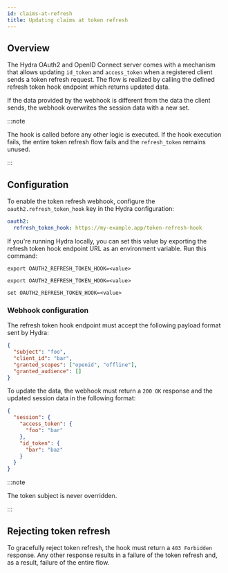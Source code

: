 ```yaml
---
id: claims-at-refresh
title: Updating claims at token refresh
---
```


## Overview

The Hydra OAuth2 and OpenID Connect server comes with a mechanism that allows updating `id_token` and `access_token` 
when a registered client sends a token refresh request. The flow is realized by calling the defined refresh token hook endpoint 
which returns updated data. 

If the data provided by the webhook is different from the data the client sends, the webhook overwrites the session data with a new set. 

:::note

The hook is called before any other logic is executed. If the hook execution fails, 
the entire token refresh flow fails and the `refresh_token` remains unused.

::: 


## Configuration

To enable the token refresh webhook, configure the `oauth2.refresh_token_hook` key in the Hydra configuration: 

```yaml
oauth2:
  refresh_token_hook: https://my-example.app/token-refresh-hook
```

If you're running Hydra locally, you can set this value by exporting the refresh token hook endpoint URL as an environment variable. 
Run this command: 


<Tabs>
  <TabItem value="macos" label="macOS" default>

    export OAUTH2_REFRESH_TOKEN_HOOK=<value>

  </TabItem>
  <TabItem value="linux" label="Linux">

    export OAUTH2_REFRESH_TOKEN_HOOK=<value>
  
  </TabItem>
  <TabItem value="windows" label="Windows">

    set OAUTH2_REFRESH_TOKEN_HOOK=<value>
  
  </TabItem>
</Tabs>

### Webhook configuration

The refresh token hook endpoint must accept the following payload format sent by Hydra: 

```json
{
  "subject": "foo",
  "client_id": "bar",
  "granted_scopes": ["openid", "offline"],
  "granted_audience": []
}
```

To update the data, the webhook must return a `200 OK` response and the updated session data in the following format:

```json
{
  "session": {
    "access_token": {
      "foo": "bar"
    },
    "id_token": {
      "bar": "baz"
    }
  }
}
```

:::note

The token subject is never overridden.

:::

## Rejecting token refresh

To gracefully reject token refresh, the hook must return a `403 Forbidden` response. 
Any other response results in a failure of the token refresh and, as a result, failure of the entire flow. 